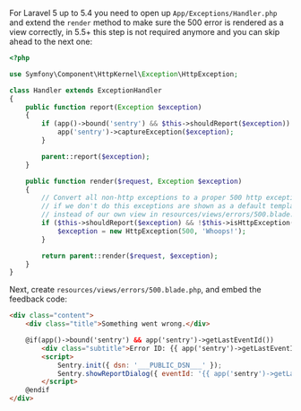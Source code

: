 For Laravel 5 up to 5.4 you need to open up ``App/Exceptions/Handler.php`` and extend the
`render` method to make sure the 500 error is rendered as a view correctly, in 5.5+ this
step is not required anymore and you can skip ahead to the next one:

```php
<?php

use Symfony\Component\HttpKernel\Exception\HttpException;

class Handler extends ExceptionHandler
{
    public function report(Exception $exception)
    {
        if (app()->bound('sentry') && $this->shouldReport($exception)) {
            app('sentry')->captureException($exception);
        }

        parent::report($exception);
    }

    public function render($request, Exception $exception)
    {
        // Convert all non-http exceptions to a proper 500 http exception
        // if we don't do this exceptions are shown as a default template
        // instead of our own view in resources/views/errors/500.blade.php
        if ($this->shouldReport($exception) && !$this->isHttpException($exception) && !config('app.debug')) {
            $exception = new HttpException(500, 'Whoops!');
        }

        return parent::render($request, $exception);
    }
}
```

Next, create ``resources/views/errors/500.blade.php``, and embed the feedback code:

<JsCdnTag />
<Break />

```html
<div class="content">
    <div class="title">Something went wrong.</div>

    @if(app()->bound('sentry') && app('sentry')->getLastEventId())
        <div class="subtitle">Error ID: {{ app('sentry')->getLastEventId() }}</div>
        <script>
            Sentry.init({ dsn: '___PUBLIC_DSN___' });
            Sentry.showReportDialog({ eventId: '{{ app('sentry')->getLastEventId() }}' });
        </script>
    @endif
</div>
```
